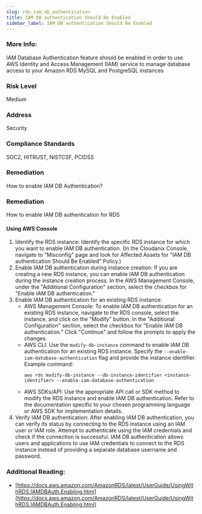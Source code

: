 ```yaml
---
slug: rds_iam_db_authentication
title: IAM DB authentication Should Be Enabled
sidebar_label: IAM DB authentication Should Be Enabled
---
```


### More Info:

IAM Database Authentication feature should be enabled in order to use AWS Identity and Access Management (IAM) service to manage database access to your Amazon RDS MySQL and PostgreSQL instances

### Risk Level

Medium

### Address

Security

### Compliance Standards

SOC2, HITRUST, NISTCSF, PCIDSS

### Remediation

How to enable IAM DB Authentication?

### Remediation

How to enable IAM DB authentication for RDS

#### Using AWS Console

1. Identify the RDS instance: Identify the specific RDS instance for which you want to enable IAM DB authentication.
    (In the Cloudanix Console, navigate to "Misconfig" page and look for Affected Assets for "IAM DB authentication Should Be Enabled" Policy.)
2. Enable IAM DB authentication during instance creation: If you are creating a new RDS instance, you can enable IAM DB authentication during the instance creation process. In the AWS Management Console, under the "Additional Configuration" section, select the checkbox for "Enable IAM DB authentication."
3. Enable IAM DB authentication for an existing RDS instance:
   - AWS Management Console: To enable IAM DB authentication for an existing RDS instance, navigate to the RDS console, select the instance, and click on the "Modify" button. In the "Additional Configuration" section, select the checkbox for "Enable IAM DB authentication." Click "Continue" and follow the prompts to apply the changes.
   - AWS CLI: Use the `modify-db-instance` command to enable IAM DB authentication for an existing RDS instance. Specify the `--enable-iam-database-authentication` flag and provide the instance identifier. Example command: 
     ```
     aws rds modify-db-instance --db-instance-identifier <instance-identifier> --enable-iam-database-authentication
     ```
   - AWS SDKs/API: Use the appropriate API call or SDK method to modify the RDS instance and enable IAM DB authentication. Refer to the documentation specific to your chosen programming language or AWS SDK for implementation details.
4. Verify IAM DB authentication: After enabling IAM DB authentication, you can verify its status by connecting to the RDS instance using an IAM user or IAM role. Attempt to authenticate using the IAM credentials and check if the connection is successful. IAM DB authentication allows users and applications to use IAM credentials to connect to the RDS instance instead of providing a separate database username and password.

### Additional Reading:

- [https://docs.aws.amazon.com/AmazonRDS/latest/UserGuide/UsingWithRDS.IAMDBAuth.Enabling.html](https://docs.aws.amazon.com/AmazonRDS/latest/UserGuide/UsingWithRDS.IAMDBAuth.Enabling.html) 

